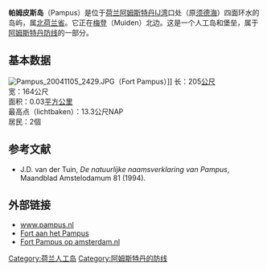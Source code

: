 {{coord|52|21|53|N|5|4|8|E|source:eswiki_region:NL|display=title}}
{{世界文化遗产概要表
| site_img = Image:Stelling van Amsterdam the Netherlands.jpg
| site_img_capt = 阿姆斯特丹的防线
| site_img_width = 250px
| zh_name = 阿姆斯特丹的防线
| en_name = Defence Line of Amsterdam
| fr_name = 
| country = {{NET}}
| criterion_c = 	ii, iv, v
| rg_year = 1996年
| ex_rg_year = 
| Danger_year = 
| remarks = 
| org_url = [http://whc.unesco.org/en/list/759 759]
| map_img = 
| map_img_width =
}}

'''帕姆皮斯岛'''（Pampus）是位于[[荷兰|荷兰]][[阿姆斯特丹|阿姆斯特丹]][[IJ湾|IJ湾]]口处（原[[须德海|须德海]]）四面环水的岛屿，属[[北荷兰省|北荷兰省]]。它正在[[梅登_(北荷兰省)|梅登]]（Muiden）北边。这是一个人工岛和堡垒，属于[[阿姆斯特丹防线|阿姆斯特丹防线]]的一部分。

== 基本数据 ==
[[Image:Pampus_20041105_2429.JPG|thumb]]（Fort Pampus）]]
长：205[[公尺|公尺]]<br />
宽：164公尺<br />
面积：0.03[[平方公里|平方公里]]<br />
最高点（lichtbaken）：13.3公尺NAP<br />
居民：2個<br />

==参考文献==
{{reflist}}
* J.D. van der Tuin, ''De natuurlijke naamsverklaring van Pampus'', Maandblad Amstelodamum 81 (1994).

==外部链接==
*[http://www.pampus.nl/ www.pampus.nl] {{Wayback|url=http://www.pampus.nl/ |date=20210310163716 }}
*[http://www.stelling-amsterdam.nl/forten/pampus/ Fort aan het Pampus] {{Wayback|url=http://www.stelling-amsterdam.nl/forten/pampus/ |date=20210108181044 }}
*[http://www.amsterdam.nl/stad_in_beeld/inhoud/typisch_amsterdams?ActItmIdt=4086 Fort Pampus op amsterdam.nl]{{dead link|date=2018年2月 |bot=InternetArchiveBot |fix-attempted=yes }}

[[Category:荷兰人工岛|Category:荷兰人工岛]]
[[Category:阿姆斯特丹的防线|Category:阿姆斯特丹的防线]]